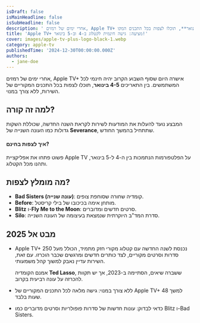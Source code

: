 ```yaml
---
isDraft: false
isMainHeadline: false
isSubHeadline: false
description: ' אחרי ימים של רמזים, Apple TV+ אישרה היום שסוף השבוע הקרוב יהיה חינמי לכל המשתמשים. בין התאריכים **4-5 בינואר**, תוכלו לצפות בכל התכנים המקו'
title: 'Apple TV+ מציעה: גישה חינמית לקטלוג ב-4 וב-5 בינואר!'
cover: images/apple-tv-plus-logo-black-1.webp
category: apple-tv
publishedTime: '2024-12-30T00:00:00.000Z'
authors:
  - jane-doe
---
```


אחרי ימים של רמזים, Apple TV+ אישרה היום שסוף השבוע הקרוב יהיה חינמי לכל המשתמשים. בין התאריכים **4-5 בינואר**, תוכלו לצפות בכל התכנים המקוריים של השירות, ללא צורך במנוי.

## למה זה קורה?

המבצע נועד להעלות את המודעות לשירות לקראת השנה החדשה, שכוללת השקות גדולות כמו העונה השנייה של **Severance**, שתתחיל בהמשך החודש.

#### **איך לצפות בחינם?**

פשוט פתחו את אפליקציית Apple TV על הפלטפורמות הנתמכות בין ה-4 ל-5 בינואר, ותהנו מכל הקטלוג.

## מה מומלץ לצפות?

- **Bad Sisters (עונה שנייה)**: קומדיה שחורה שסוחפת צופים.
- **Before**: מותחן אימה בכיכובו של בילי קריסטל.
- **Blitz** ו-**Fly Me to the Moon**: סרטים חדשים ומדוברים.
- **Silo**: סדרת המד"ב היוקרתית שנמצאת בעיצומה של העונה השנייה.

## מבט אל 2025

- Apple TV+ נכנסת לשנה החדשה עם קטלוג מקורי חזק מתמיד, הכולל מעל 250 סדרות וסרטים מקוריים, לצד כותרים חדשים ומרגשים שכבר הוכרזו. עם זאת, השירות עדיין נאבק למשוך קהל משמעותי.
    
    אמנם הקומדיה **Ted Lasso**, ששברה שיאים, הסתיימה ב-2023, אך יש תקוות להכרזה על עונה רביעית בקרוב.
    

- ללא צורך במנוי: גישה מלאה לכל התכנים המקוריים של Apple TV+ למשך 48 שעות בלבד.
- כדאי לבדוק: עונות חדשות של סדרות פופולריות וסרטים מדוברים כמו Blitz ו-Bad Sisters.
